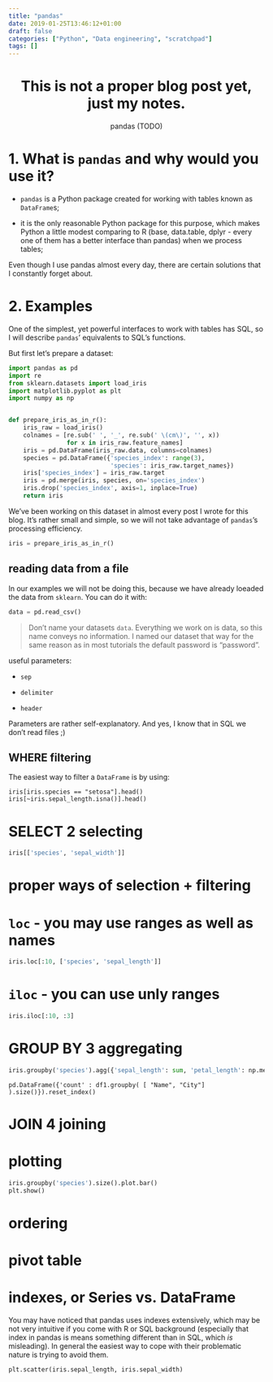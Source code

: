 ```yaml
---
title: "pandas"
date: 2019-01-25T13:46:12+01:00
draft: false
categories: ["Python", "Data engineering", "scratchpad"]
tags: []
---
```


<center>
# This is not a proper blog post yet, just my notes.

pandas (TODO)
</center>

# 1. What is `pandas` and why would you use it?

* `pandas` is a Python package created for working with tables known as `DataFrame`s;

* it is the only reasonable Python package for this purpose, which makes Python a little modest comparing to R (base, data.table, dplyr - every one of them has a better interface than pandas) when we process tables;

Even though I use pandas almost every day, there are certain solutions that I constantly forget about.


# 2. Examples

One of the simplest, yet powerful interfaces to work with tables has SQL, so I will describe `pandas`' equivalents to SQL's functions.

But first let's prepare a dataset:

```python
import pandas as pd
import re
from sklearn.datasets import load_iris
import matplotlib.pyplot as plt
import numpy as np


def prepare_iris_as_in_r():
    iris_raw = load_iris()
    colnames = [re.sub(' ', '_', re.sub(' \(cm\)', '', x))
                for x in iris_raw.feature_names]
    iris = pd.DataFrame(iris_raw.data, columns=colnames)
    species = pd.DataFrame({'species_index': range(3),
                            'species': iris_raw.target_names})
    iris['species_index'] = iris_raw.target
    iris = pd.merge(iris, species, on='species_index')
    iris.drop('species_index', axis=1, inplace=True)
    return iris
```

We've been working on this dataset in almost every post I wrote for this blog. It's rather small and simple, so we will not take advantage of `pandas`'s processing efficiency.

```python
iris = prepare_iris_as_in_r()
```

## reading data from a file

In our examples we will not be doing this, because we have already loeaded the data from `sklearn`. You can do it with:

```python
data = pd.read_csv()
```

>Don't name your datasets `data`. Everything we work on is data, so this name conveys no information. I named our dataset that way for the same reason as in most tutorials the default password is "password".

useful parameters:

* `sep`

* `delimiter`

* `header`

Parameters are rather self-explanatory. And yes, I know that in SQL we don't read files ;)

## WHERE filtering

The easiest way to filter a `DataFrame` is by using:

```
iris[iris.species == "setosa"].head()
iris[~iris.sepal_length.isna()].head()
```

# SELECT 2 selecting

```python
iris[['species', 'sepal_width']]
```

# proper ways of selection + filtering

# `loc` - you may use ranges as well as names
```python
iris.loc[:10, ['species', 'sepal_length']]
```

# `iloc` - you can use unly ranges
```python
iris.iloc[:10, :3]
```

# GROUP BY 3 aggregating

```python
iris.groupby('species').agg({'sepal_length': sum, 'petal_length': np.median})
```

```
pd.DataFrame({'count' : df1.groupby( [ "Name", "City"] ).size()}).reset_index()
```

# JOIN 4 joining

# plotting

```python
iris.groupby('species').size().plot.bar()
plt.show()
```

# ordering

# pivot table

# indexes, or Series vs. DataFrame

You may have noticed that pandas uses indexes extensively, which may be not very intuitive if you come with R or SQL background (especially that index in pandas is means something different than in SQL, which *is* misleading).  In general the easiest way to cope with their problematic nature is trying to avoid them.

```python
plt.scatter(iris.sepal_length, iris.sepal_width)
```
